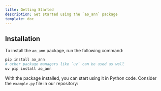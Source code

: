 ```yaml
---
title: Getting Started
description: Get started using the `ao_ann` package
template: doc
---
```


## Installation

To install the `ao_ann` package, run the following command:

```bash
pip install ao_ann
# other package managers like `uv` can be used as well
uv pip install ao_ann
```

With the package installed, you can start using it in Python code.
Consider the `example.py` file in our repository:
